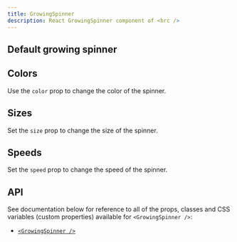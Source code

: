 ```yaml
---
title: GrowingSpinner
description: React GrowingSpinner component of <hrc />
---
```



## Default growing spinner

<Demo layout="row">
  <Demos.GrowingSpinnerDefault />
</Demo>

<SourceCode code={defaultCode} title="growing-spinner-default.tsx" />

## Colors

Use the `color` prop to change the color of the spinner.

<Demo layout="grid" cols={3}>
  <Demos.GrowingSpinnerColors />
</Demo>

<SourceCode code={colorsCode} title="growing-spinner-colors.tsx" />

## Sizes

Set the `size` prop to change the size of the spinner.

<Demo layout="row">
  <Demos.GrowingSpinnerSizes />
</Demo>

<SourceCode code={sizesCode} title="growing-spinner-sizes.tsx" />

## Speeds

Set the `speed` prop to change the speed of the spinner.

<Demo layout="row">
  <Demos.GrowingSpinnerSpeeds />
</Demo>

<SourceCode code={speedsCode} title="growing-spinner-speeds.tsx" />

## API

See documentation below for reference to all of the props, classes and CSS
variables (custom properties) available for `<GrowingSpinner />`:

- [`<GrowingSpinner />`](/hrc/api/growing-spinner)

